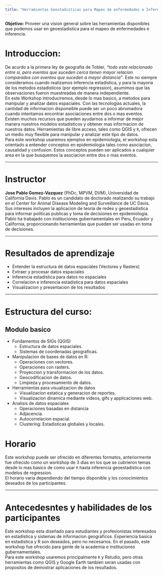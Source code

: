 ```yaml
---
title: "Herramientas Geostadisticas para Mapeo de enfermedades e Inferencia"
---
```


**Objetivo:** Proveer una vision general sobre las herramientas disponibles que podemos usar en geoestadistica para el mapeo de enfermedades e inferencia.  


# Introduccion:

De acurdo a la primera ley de geografia de Tobler, *"todo esta relacionado entre si, pero eventos que suceden cerca tienen mayor relacion comparados con eventos que suceden a mayor distancia"*. Este no siempre consideramos cuando realizamos inferencia estadistica, y para la mayoria de los metodos estadisticos (por ejemplo regression), asumimos que las observaciones fueron muestreadas de manera independiente.  
En este Workshop introduciremos, desde lo mas basico, a metodos para manipular y analizar datos espaciales. Con las tecnologías actuales, la cantidad de informacion disponeible puede ser un poco abrumadora cuando intentamos encontrar asociaciones entre dos o mas eventos. Existen muchos recursos que pueden ayudarnos a informar de mejor manera nuestros modelos estadisticos y obtener mas informacion de nuestros datos. Herramientas de libre acceso, tales como QGIS y `R`, ofrecen un medio muy flexible para manipular y analizar este tipo de datos.  
Para este workshop usaremos ejemplos en epidemiologia, el workshop esta orientado a entender conceptos en epidemiologia tales como asociacion, causalidad y confusion. Estos conceptos pueden ser aplicados a cualquier area en la que busquemos la asociacion entre dos o mas eventos.  

________

# Instructor

**Jose Pablo Gomez-Vazquez** (PhDc, MPVM, DVM), Universidad de California Davis. Pablo es un candidato de doctorado realizando su trabajo en el Center for Animal Disease Modeling and Surveillance de UC Davis. Sus intereses incluyen la aplicacion de teoria de redes y geoestadistica para informar politicas publicas y toma de decisiones en epidemiologia. Pablo ha trabajado con instituciones gubernamentales en Peru, Ecuador y California, proporcionando herramientas que pueden ser usadas en toma de decisiones.  

________


# Resultados de aprendizaje

  - Entender la estructura de datos espaciales (Vectores y Rasters)
  - Extraer y procesar datos espaciales
  - Inferencia estadistica para datos no espaciales
  - Correlacion e inferencia estadistica para datos espaciales
  - Visualizacion y presentacion de los resultados

________

# Estructura del curso:


## Modulo basico

  - Fundamentos de SIGs (QGIS)
    - Estructura de datos espaciales.  
    - Sistemas de coordenadas geograficas.  
  
  - Manipulacion de bases de datos en R:  
    - Operaciones con vectores.  
    - Operaciones con rasters.
    - Proyeccion y transformacion de los datos.  
    - Geocodificacion de datos.  
    - Limpieza y procesamiento de datos.  
  
  - Herramientas para visualizacion de datos
    - Visualizacion estatica y generacion de reportes.  
    - Visualizacion dinamica mediante videos, gifs y applicaciones web.  
  
  - Analisis de datos espaciales
    - Operaciones basadas en distancia  
    - Adjacencia.  
    - Autocorrelacion espacial.  
    - Clustering: Estadisticas globales y locales.  
    



# Horario

Este workshop puede ser ofrecido en diferentes formatos, anteriormente fue ofrecido como un workshop de 3 dias en los que se cubrieron temas desde lo mas basico de como usar `R` hasta inferencia geoestadistica con modelos de regression.  
El horario varia dependiendo del tiempo disponible y los conocimientos deseados de los participantes.  

________


# Antecedesntes y habilidades de los participantes

Este workshop esta diseñado para estudiantes y profesionistas interesados en estadistica y sistemas de informacion geograficos. Experiencia basica en estadistica y R son deseados, pero no necesarios. En el pasado, este workshop fue ofrecido para gente de la academia e instituciones gubernamentales.  
Para este workshop usaremos principalmente `R` y Rstudio, pero otras herramientas como QGIS y Google Earth tambien seran usadas con propositos de demostrar aplicaciones de los resultados.  

